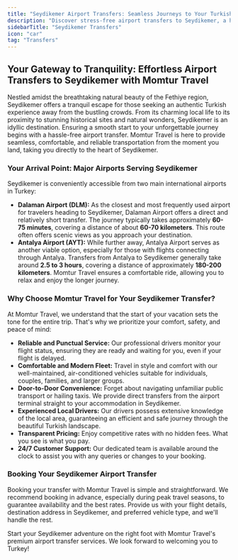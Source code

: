 ```yaml
---
title: "Seydikemer Airport Transfers: Seamless Journeys to Your Turkish Retreat"
description: "Discover stress-free airport transfers to Seydikemer, a hidden gem near Fethiye. Momtur Travel ensures a comfortable and timely journey from Dalaman (DLM) and Antalya (AYT) airports directly to your accommodation."
sidebarTitle: "Seydikemer Transfers"
icon: "car"
tag: "Transfers"
---
```


## Your Gateway to Tranquility: Effortless Airport Transfers to Seydikemer with Momtur Travel

Nestled amidst the breathtaking natural beauty of the Fethiye region, Seydikemer offers a tranquil escape for those seeking an authentic Turkish experience away from the bustling crowds. From its charming local life to its proximity to stunning historical sites and natural wonders, Seydikemer is an idyllic destination. Ensuring a smooth start to your unforgettable journey begins with a hassle-free airport transfer. Momtur Travel is here to provide seamless, comfortable, and reliable transportation from the moment you land, taking you directly to the heart of Seydikemer.

### Your Arrival Point: Major Airports Serving Seydikemer

Seydikemer is conveniently accessible from two main international airports in Turkey:

*   **Dalaman Airport (DLM):** As the closest and most frequently used airport for travelers heading to Seydikemer, Dalaman Airport offers a direct and relatively short transfer. The journey typically takes approximately **60-75 minutes**, covering a distance of about **60-70 kilometers**. This route often offers scenic views as you approach your destination.
*   **Antalya Airport (AYT):** While further away, Antalya Airport serves as another viable option, especially for those with flights connecting through Antalya. Transfers from Antalya to Seydikemer generally take around **2.5 to 3 hours**, covering a distance of approximately **180-200 kilometers**. Momtur Travel ensures a comfortable ride, allowing you to relax and enjoy the longer journey.

### Why Choose Momtur Travel for Your Seydikemer Transfer?

At Momtur Travel, we understand that the start of your vacation sets the tone for the entire trip. That's why we prioritize your comfort, safety, and peace of mind:

*   **Reliable and Punctual Service:** Our professional drivers monitor your flight status, ensuring they are ready and waiting for you, even if your flight is delayed.
*   **Comfortable and Modern Fleet:** Travel in style and comfort with our well-maintained, air-conditioned vehicles suitable for individuals, couples, families, and larger groups.
*   **Door-to-Door Convenience:** Forget about navigating unfamiliar public transport or hailing taxis. We provide direct transfers from the airport terminal straight to your accommodation in Seydikemer.
*   **Experienced Local Drivers:** Our drivers possess extensive knowledge of the local area, guaranteeing an efficient and safe journey through the beautiful Turkish landscape.
*   **Transparent Pricing:** Enjoy competitive rates with no hidden fees. What you see is what you pay.
*   **24/7 Customer Support:** Our dedicated team is available around the clock to assist you with any queries or changes to your booking.

### Booking Your Seydikemer Airport Transfer

Booking your transfer with Momtur Travel is simple and straightforward. We recommend booking in advance, especially during peak travel seasons, to guarantee availability and the best rates. Provide us with your flight details, destination address in Seydikemer, and preferred vehicle type, and we'll handle the rest.

Start your Seydikemer adventure on the right foot with Momtur Travel's premium airport transfer services. We look forward to welcoming you to Turkey!